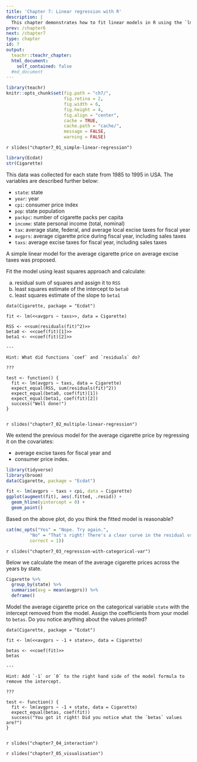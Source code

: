 ```yaml
---
title: 'Chapter 7: Linear regression with R'
description: |
  This chapter demonstrates how to fit linear models in R using the `lm` function. You'll learn about how to fitting simple linear regression, models with categorical variables and interaction effects, and visualising models with `ggplot2`.
prev: /chapter6
next: /chapter7
type: chapter
id: 7
output:
  teachr::teachr_chapter:
  html_document:
    self_contained: false
  #md_document
---
```


```r
library(teachr)
knitr::opts_chunk$set(fig.path = "ch7/",
                      fig.retina = 2,
                      fig.width = 6, 
                      fig.height = 4,
                      fig.align = "center",
                      cache = TRUE,
                      cache.path = "cache/",
                      message = FALSE,
                      warning = FALSE)
```


<exercise id="1" title="Simple linear regression" type="slides">

`r slides("chapter7_01_simple-linear-regression")`

</exercise>

<exercise id="2" title="Practice extracting model estimates">


```r
library(Ecdat)
str(Cigarette)
```

This data was collected for each state from 1985 to 1995 in USA. The variables are described further below:

* `state`: state
* `year`: year
* `cpi`: consumer price index
* `pop`: state population
* `packpc`: number of cigarette packs per capita
* `income`: state personal income (total, nominal)
* `tax`:  average state, federal, and average local excise taxes for fiscal year
* `avgprs`: average cigarette price during fiscal year, including sales taxes
* `taxs`: average excise taxes for fiscal year, including sales taxes


A simple linear model for the average cigarette price on average excise taxes was proposed. 

Fit the model using least squares approach and calculate:

(a) residual sum of squares and assign it to `RSS`  
(b) least squares estimate of the intercept to `beta0`  
(c) least squares estimate of the slope to `beta1`  


```teachr
data(Cigarette, package = "Ecdat")

fit <- lm(<<avgprs ~ taxs>>, data = Cigarette)
  
RSS <- <<sum(residuals(fit)^2)>>
beta0 <- <<coef(fit)[1]>>
beta1 <- <<coef(fit)[2]>>

---

Hint: What did functions `coef` and `residuals` do?
  
???

test <- function() {
  fit <- lm(avgprs ~ taxs, data = Cigarette)
  expect_equal(RSS, sum(residuals(fit)^2))
  expect_equal(beta0, coef(fit)[1])
  expect_equal(beta1, coef(fit)[2])
  success("Well done!")
}  
  
```



</exercise>

<exercise id="3" title="Multiple linear regression" type="slides">

`r slides("chapter7_02_multiple-linear-regression")`

</exercise>

<exercise id="4" title="Test your knowledge">

We extend the previous model for the average cigarette price by regressing it on the covariates:

* average excise taxes for fiscal year and 
* consumer price index.


```r
library(tidyverse)
library(broom)
data(Cigarette, package = "Ecdat")

fit <- lm(avgprs ~ taxs + cpi, data = Cigarette)
ggplot(augment(fit), aes(.fitted, .resid)) +
  geom_hline(yintercept = 0) +
  geom_point() 
```

Based on the above plot, do you think the fitted model is reasonable?

```r
cat(mc_opts("Yes" = "Nope. Try again.",
         "No" = "That's right! There's a clear curve in the residual vs fitted plot.",
         correct = 1))
```


</exercise>



<exercise id="5" title="Regression with categorical variables" type="slides">

`r slides("chapter7_03_regression-with-categorical-var")`

</exercise>


<exercise id="6" title="Practice modelling with categorical variables">


Below we calculate the mean of the average cigarette prices across the years by state.

```r
Cigarette %>% 
  group_by(state) %>% 
  summarise(avg = mean(avgprs)) %>% 
  deframe()
```

Model the average cigarette price on the categorical variable `state` with the intercept removed from the model. Assign the coefficients from your model to `betas`. Do you notice anything about the values printed?



```teachr
data(Cigarette, package = "Ecdat")

fit <- lm(<<avgprs ~ -1 + state>>, data = Cigarette)
  
betas <- <<coef(fit)>>
betas

---

Hint: Add `-1` or `0` to the right hand side of the model formula to remove the intercept.
  
???

test <- function() {
  fit <- lm(avgprs ~ -1 + state, data = Cigarette)
  expect_equal(betas, coef(fit))
  success("You got it right! Did you notice what the `betas` values are?")
}  
  
```



</exercise>


<exercise id="7" title="Regression models with interaction effects" type="slides">
`r slides("chapter7_04_interaction")`
</exercise>



<exercise id="8" title="Visualising regression models"  type="slides">
`r slides("chapter7_05_visualisation")`
</exercise>

